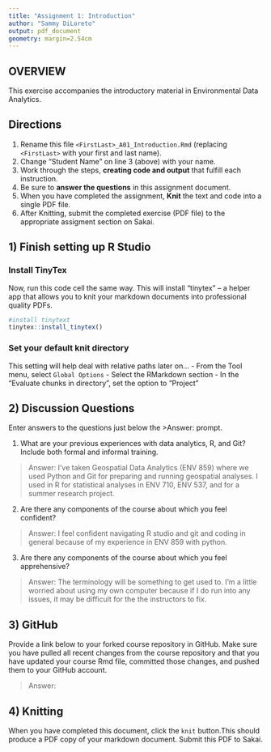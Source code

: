 ```yaml
---
title: "Assignment 1: Introduction"
author: "Sammy DiLoreto"
output: pdf_document
geometry: margin=2.54cm
---
```


## OVERVIEW

This exercise accompanies the introductory material in Environmental Data Analytics. 

## Directions
1.  Rename this file `<FirstLast>_A01_Introduction.Rmd` (replacing `<FirstLast>` with your first and last name).
2.  Change "Student Name" on line 3 (above) with your name.
3.  Work through the steps, **creating code and output** that fulfill each instruction.
4.  Be sure to **answer the questions** in this assignment document.
5.  When you have completed the assignment, **Knit** the text and code into a single PDF file.
6.  After Knitting, submit the completed exercise (PDF file) to the appropriate assigment section on Sakai.


## 1) Finish setting up R Studio

### Install TinyTex
Now, run this code cell the same way. This will install "tinytex" -- a helper app that allows you to knit your markdown documents into professional quality PDFs.
```r
#install tinytext
tinytex::install_tinytex()
```

### Set your default knit directory
This setting will help deal with relative paths later on...
 - From the Tool menu, select `Global Options`
 - Select the RMarkdown section
 - In the "Evaluate chunks in directory", set the option to "Project"


## 2) Discussion Questions
Enter answers to the questions just below the >Answer: prompt.

1. What are your previous experiences with data analytics, R, and Git? Include both formal and informal training.

> Answer: I've taken Geospatial Data Analytics (ENV 859) where we used Python and Git for preparing and running geospatial analyses. I used in R for statistical analyses in ENV 710, ENV 537, and for a summer research project. 

2. Are there any components of the course about which you feel confident?

> Answer: I feel confident navigating R studio and git and coding in general because of my experience in ENV 859 with python.

3. Are there any components of the course about which you feel apprehensive?

> Answer: The terminology will be something to get used to. I'm a little worried about using my own computer because if I do run into any issues, it may be difficult for the the instructors to fix. 


## 3) GitHub

Provide a link below to your forked course repository in GitHub. Make sure you have pulled all recent changes from the course repository and that you have updated your course Rmd file, committed those changes, and pushed them to your GitHub account. 

> Answer: 

## 4) Knitting
When you have completed this document, click the `knit` button.This should produce a PDF copy of your markdown document. Submit this PDF to Sakai. 
